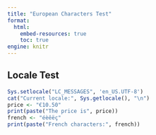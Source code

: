 ```yaml
---
title: "European Characters Test"
format: 
  html:
    embed-resources: true
    toc: true
engine: knitr
---
```


## Locale Test

```r
Sys.setlocale("LC_MESSAGES", 'en_US.UTF-8')
cat("Current locale:", Sys.getlocale(), "\n")
price <- "€10.50"
print(paste("The price is", price))
french <- "éèêëç"
print(paste("French characters:", french))
```
